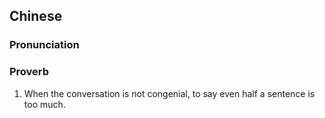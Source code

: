 {{also|话不投机半句多}}
==Chinese==
{{zh-forms|s=话不投机半句多|type=4111}}

===Pronunciation===
{{zh-pron
|m=huàbùtóujī bàn jù duō
|c=waa6 bat1 tau4 gei1 bun3 geoi3 do1
|cat=prov
}}

===Proverb===
{{zh-proverb}}

# When the conversation is not congenial, to say even half a sentence is too much.